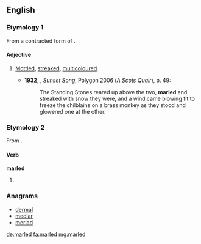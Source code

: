 ==English==
===Etymology 1===
From a contracted form of {{term|marble}} {{suffix||ed|lang=en}}.

====Adjective====
{{en-adj}}

# {{context|chiefly|Scotland|lang=en}} [[mottled|Mottled]], [[streaked]], [[multicoloured]].
#*'''1932''', {{w|Lewis Grassic Gibbon}}, ''Sunset Song'', Polygon 2006 (''A Scots Quair''), p. 49:
#*:The Standing Stones reared up above the two, '''marled''' and streaked with snow they were, and a wind came blowing fit to freeze the chilblains on a brass monkey as they stood and glowered one at the other.

===Etymology 2===
From {{suffix|marl|ed|lang=en}}.

====Verb====
'''marled'''

# {{en-past of|marl}}

===Anagrams===
* [[dermal#English|dermal]]
* [[medlar#English|medlar]]
* [[merlad#English|merlad]]

[[de:marled]]
[[fa:marled]]
[[mg:marled]]